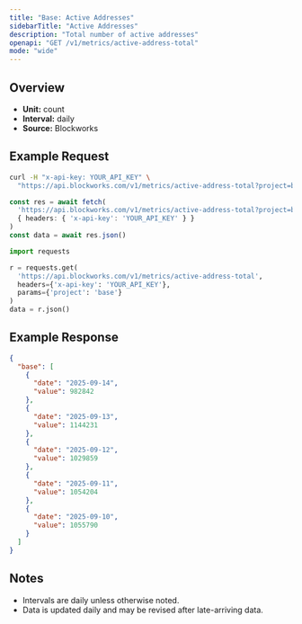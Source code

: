 ```yaml
---
title: "Base: Active Addresses"
sidebarTitle: "Active Addresses"
description: "Total number of active addresses"
openapi: "GET /v1/metrics/active-address-total"
mode: "wide"
---
```


## Overview

- **Unit:** count
- **Interval:** daily
- **Source:** Blockworks

## Example Request

<CodeGroup>

```bash cURL
curl -H "x-api-key: YOUR_API_KEY" \
  "https://api.blockworks.com/v1/metrics/active-address-total?project=base"
```

```typescript TypeScript
const res = await fetch(
  'https://api.blockworks.com/v1/metrics/active-address-total?project=base',
  { headers: { 'x-api-key': 'YOUR_API_KEY' } }
)
const data = await res.json()
```

```python Python
import requests

r = requests.get(
  'https://api.blockworks.com/v1/metrics/active-address-total',
  headers={'x-api-key': 'YOUR_API_KEY'},
  params={'project': 'base'}
)
data = r.json()
```

</CodeGroup>

## Example Response

```json
{
  "base": [
    {
      "date": "2025-09-14",
      "value": 982842
    },
    {
      "date": "2025-09-13",
      "value": 1144231
    },
    {
      "date": "2025-09-12",
      "value": 1029859
    },
    {
      "date": "2025-09-11",
      "value": 1054204
    },
    {
      "date": "2025-09-10",
      "value": 1055790
    }
  ]
}
```

## Notes
- Intervals are daily unless otherwise noted.
- Data is updated daily and may be revised after late-arriving data.